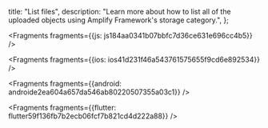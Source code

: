   title: "List files",
  description: "Learn more about how to list all of the uploaded objects using Amplify Framework's storage category.",
};






<Fragments fragments={{js: js184aa0341b07bbfc7d36ce631e696cc4b5}} />



<Fragments fragments={{ios: ios41d231f46a543761575655f9cd6e892534}} />



<Fragments fragments={{android: androide2ea604a657da546ab80220507355a03c1}} />



<Fragments fragments={{flutter: flutter59f136fb7b2ecb06fcf7b821cd4d222a88}} />